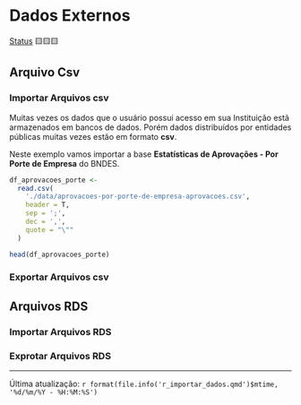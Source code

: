 # Dados Externos

[Status](convencoes.html#status-do-material) 🟨🟨🟨

## Arquivo Csv

### Importar Arquivos csv

Muitas vezes os dados que o usuário possui acesso em sua Instituição estã armazenados em bancos de dados. Porém dados distribuídos por entidades públicas muitas vezes estão em formato **csv**.

Neste exemplo vamos importar a base **Estatísticas de Aprovações - Por Porte de Empresa** do BNDES.

```r
df_aprovacoes_porte <-
  read.csv(
    './data/aprovacoes-por-porte-de-empresa-aprovacoes.csv',
    header = T,
    sep = ';',
    dec = ',',
    quote = "\""
  )

head(df_aprovacoes_porte)

```

### Exportar Arquivos csv

## Arquivos RDS

### Importar Arquivos RDS

### Exprotar Arquivos RDS

------------------------------------------------------------------------

Última atualização: `r format(file.info('r_importar_dados.qmd')$mtime, '%d/%m/%Y - %H:%M:%S')`
